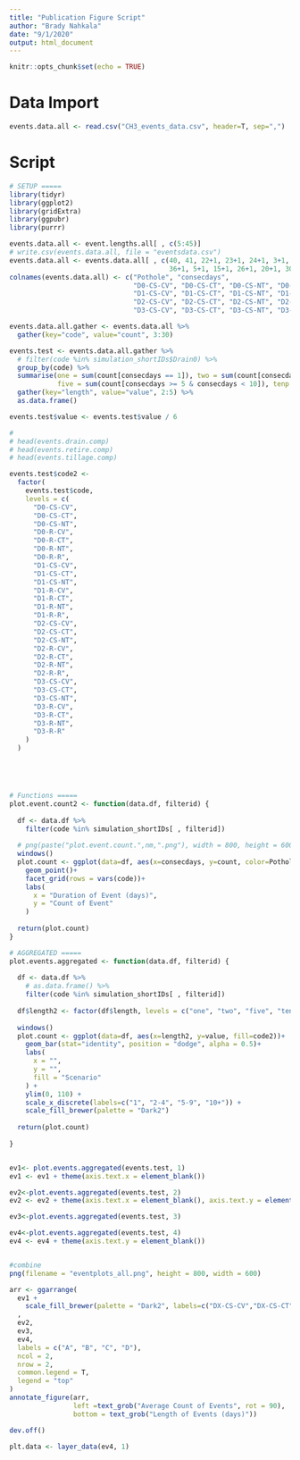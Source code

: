 ```yaml
---
title: "Publication Figure Script"
author: "Brady Nahkala"
date: "9/1/2020"
output: html_document
---
```


```r
knitr::opts_chunk$set(echo = TRUE)
```

# Data Import 

```r
events.data.all <- read.csv("CH3_events_data.csv", header=T, sep=",")
```


# Script

```r

# SETUP =====
library(tidyr)
library(ggplot2)
library(gridExtra)
library(ggpubr)
library(purrr)

events.data.all <- event.lengths.all[ , c(5:45)]
# write.csv(events.data.all, file = "eventsdata.csv")
events.data.all <- events.data.all[ , c(40, 41, 22+1, 23+1, 24+1, 3+1, 12+1, 13+1, 1+1, 4+1, 14+1, 25+1, 19+1, 29+1, 33+1, 
                                        36+1, 5+1, 15+1, 26+1, 20+1, 30+1, 34+1, 37+1, 6+1, 16+1, 27+1, 21+1, 31+1, 35+1, 38+1)]
colnames(events.data.all) <- c("Pothole", "consecdays", 
                               "D0-CS-CV", "D0-CS-CT", "D0-CS-NT", "D0-R-CV", "D0-R-CT", "D0-R-NT","D0-R-R", 
                               "D1-CS-CV", "D1-CS-CT", "D1-CS-NT", "D1-R-CV", "D1-R-CT", "D1-R-NT","D1-R-R", 
                               "D2-CS-CV", "D2-CS-CT", "D2-CS-NT", "D2-R-CV", "D2-R-CT", "D2-R-NT","D2-R-R",
                               "D3-CS-CV", "D3-CS-CT", "D3-CS-NT", "D3-R-CV", "D3-R-CT", "D3-R-NT","D3-R-R")

events.data.all.gather <- events.data.all %>%
  gather(key="code", value="count", 3:30)

events.test <- events.data.all.gather %>%
  # filter(code %in% simulation_shortIDs$Drain0) %>%
  group_by(code) %>%
  summarise(one = sum(count[consecdays == 1]), two = sum(count[consecdays >= 2 & consecdays <= 4]),
            five = sum(count[consecdays >= 5 & consecdays < 10]), tenp = sum(count[consecdays >= 10])) %>%
  gather(key="length", value="value", 2:5) %>%
  as.data.frame()

events.test$value <- events.test$value / 6

#
# head(events.drain.comp)
# head(events.retire.comp)
# head(events.tillage.comp)

events.test$code2 <-
  factor(
    events.test$code,
    levels = c(
      "D0-CS-CV",
      "D0-CS-CT",
      "D0-CS-NT",
      "D0-R-CV",
      "D0-R-CT",
      "D0-R-NT",
      "D0-R-R",
      "D1-CS-CV",
      "D1-CS-CT",
      "D1-CS-NT",
      "D1-R-CV",
      "D1-R-CT",
      "D1-R-NT",
      "D1-R-R",
      "D2-CS-CV",
      "D2-CS-CT",
      "D2-CS-NT",
      "D2-R-CV",
      "D2-R-CT",
      "D2-R-NT",
      "D2-R-R",
      "D3-CS-CV",
      "D3-CS-CT",
      "D3-CS-NT",
      "D3-R-CV",
      "D3-R-CT",
      "D3-R-NT",
      "D3-R-R"
    )
  )





# Functions =====
plot.event.count2 <- function(data.df, filterid) {
  
  df <- data.df %>%
    filter(code %in% simulation_shortIDs[ , filterid]) 
  
  # png(paste("plot.event.count.",nm,".png"), width = 800, height = 600)
  windows()
  plot.count <- ggplot(data=df, aes(x=consecdays, y=count, color=Pothole))+
    geom_point()+
    facet_grid(rows = vars(code))+
    labs(
      x = "Duration of Event (days)",
      y = "Count of Event"
    )
  
  return(plot.count)
}

# AGGREGATED =====
plot.events.aggregated <- function(data.df, filterid) {
  
  df <- data.df %>%
    # as.data.frame() %>%
    filter(code %in% simulation_shortIDs[ , filterid]) 
  
  df$length2 <- factor(df$length, levels = c("one", "two", "five", "tenp"))
  
  windows()
  plot.count <- ggplot(data=df, aes(x=length2, y=value, fill=code2))+
    geom_bar(stat="identity", position = "dodge", alpha = 0.5)+
    labs(
      x = "",
      y = "",
      fill = "Scenario"
    ) +
    ylim(0, 110) +
    scale_x_discrete(labels=c("1", "2-4", "5-9", "10+")) +
    scale_fill_brewer(palette = "Dark2")
  
  return(plot.count)
  
}


ev1<- plot.events.aggregated(events.test, 1)
ev1 <- ev1 + theme(axis.text.x = element_blank())

ev2<-plot.events.aggregated(events.test, 2)
ev2 <- ev2 + theme(axis.text.x = element_blank(), axis.text.y = element_blank())

ev3<-plot.events.aggregated(events.test, 3)

ev4<-plot.events.aggregated(events.test, 4)
ev4 <- ev4 + theme(axis.text.y = element_blank())


#combine
png(filename = "eventplots_all.png", height = 800, width = 600)

arr <- ggarrange(
  ev1 + 
    scale_fill_brewer(palette = "Dark2", labels=c("DX-CS-CV","DX-CS-CT", "DX-CS-NT", "DX-R-CV", "DX-R-CT",  "DX-R-NT", "DX-R-R"))
  ,
  ev2,
  ev3,
  ev4,
  labels = c("A", "B", "C", "D"),
  ncol = 2,
  nrow = 2, 
  common.legend = T, 
  legend = "top"
)
annotate_figure(arr, 
                left =text_grob("Average Count of Events", rot = 90),
                bottom = text_grob("Length of Events (days)"))

dev.off()

plt.data <- layer_data(ev4, 1)
```

